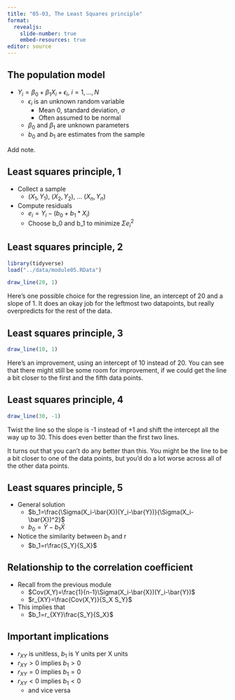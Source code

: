 ```yaml
---
title: "05-03, The Least Squares principle"
format: 
  revealjs:
    slide-number: true
    embed-resources: true
editor: source
---
```


## The population model

-   $Y_i=\beta_0+\beta_1 X_i + \epsilon_i,\ i=1,...,N$
    -   $\epsilon_i$ is an unknown random variable
        -    Mean 0, standard deviation, $\sigma$
        -    Often assumed to be normal
    -   $\beta_0$ and $\beta_1$ are unknown parameters
    -   $b_0$ and $b_1$ are estimates from the sample
    
::: notes
Add note.
:::

## Least squares principle, 1

-   Collect a sample
    -   $(X_1,Y_1),\ (X_2,Y_2),\ ...\ (X_n,Y_n)$
-   Compute residuals
    -   $e_i=Y_i-(b_0+b_1*X_i)$
    -   Choose b_0 and b_1 to minimize $\Sigma e_i^2$

## Least squares principle, 2

```r
library(tidyverse)
load("../data/module05.RData")
```

```r
draw_line(20, 1)
```

:::notes
Here's one possible choice for the regression line, an intercept of 20 and a slope of 1. It does an okay job for the leftmost two datapoints, but really overpredicts for the rest of the data.
:::

## Least squares principle, 3

```r
draw_line(10, 1)
```

:::notes
Here's an improvement, using an intercept of 10 instead of 20. You can see that there might still be some room for improvement, if we could get the line a bit closer to the first and the fifth data points.
:::

## Least squares principle, 4

```r
draw_line(30, -1)
```

:::notes
Twist the line so the slope is -1 instead of +1 and shift the intercept all the way up to 30. This does even better than the first two lines.

It turns out that you can't do any better than this. You might be the line to be a bit closer to one of the data points, but you'd do a lot worse across all of the other data points.
:::

## Least squares principle, 5

-   General solution
    -   $b_1=\frac{\Sigma(X_i-\bar{X})(Y_i-\bar{Y})}{\Sigma(X_i-\bar{X})^2}$
    -   $b_0=\bar{Y}-b_1\bar{X}$
-   Notice the similarity between $b_1$ and r
    -   $b_1=r\frac{S_Y}{S_X}$
    
## Relationship to the correlation coefficient

-   Recall from the previous module
    -   $Cov(X,Y)=\frac{1}{n-1}\Sigma(X_i-\bar{X})(Y_i-\bar{Y})$
    -   $r_{XY}=\frac{Cov(X,Y)}{S_X S_Y}$
-   This implies that
    -   $b_1=r_{XY}\frac{S_Y}{S_X}$

## Important implications

-   $r_{XY}$ is unitless, $b_1$ is Y units per X units
-   $r_{XY}>0$ implies $b_1>0$
-   $r_{XY}=0$ implies $b_1=0$
-   $r_{XY}<0$ implies $b_1<0$
    -   and vice versa

